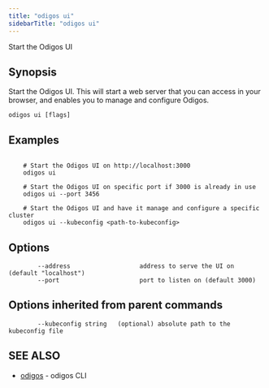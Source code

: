 ---
title: "odigos ui"
sidebarTitle: "odigos ui"
---

Start the Odigos UI

## Synopsis

Start the Odigos UI. This will start a web server that you can access in your browser,
and enables you to manage and configure Odigos.

```
odigos ui [flags]
```

## Examples

```

    # Start the Odigos UI on http://localhost:3000
    odigos ui

    # Start the Odigos UI on specific port if 3000 is already in use
    odigos ui --port 3456

    # Start the Odigos UI and have it manage and configure a specific cluster
    odigos ui --kubeconfig <path-to-kubeconfig>

```

## Options

```
        --address                   address to serve the UI on (default "localhost")
        --port                      port to listen on (default 3000)
```

## Options inherited from parent commands

```
        --kubeconfig string   (optional) absolute path to the kubeconfig file
```

## SEE ALSO

* [odigos](/cli/odigos)	 - odigos CLI
